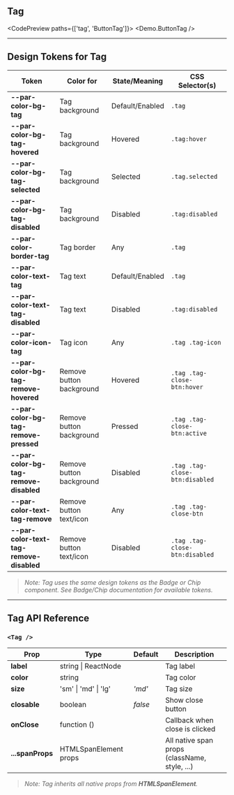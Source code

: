 
## Tag

<CodePreview paths={['tag', 'ButtonTag']}>
  <Demo.ButtonTag />
</CodePreview>

---

## Design Tokens for Tag

| **Token**                                | **Color for**            | **State/Meaning** | **CSS Selector(s)**            |
| ---------------------------------------- | ------------------------ | ----------------- | ------------------------------ |
| **--par-color-bg-tag**                   | Tag background           | Default/Enabled   | `.tag`                         |
| **--par-color-bg-tag-hovered**           | Tag background           | Hovered           | `.tag:hover`                   |
| **--par-color-bg-tag-selected**          | Tag background           | Selected          | `.tag.selected`                |
| **--par-color-bg-tag-disabled**          | Tag background           | Disabled          | `.tag:disabled`                |
| **--par-color-border-tag**               | Tag border               | Any               | `.tag`                         |
| **--par-color-text-tag**                 | Tag text                 | Default/Enabled   | `.tag`                         |
| **--par-color-text-tag-disabled**        | Tag text                 | Disabled          | `.tag:disabled`                |
| **--par-color-icon-tag**                 | Tag icon                 | Any               | `.tag .tag-icon`               |
| **--par-color-bg-tag-remove-hovered**    | Remove button background | Hovered           | `.tag .tag-close-btn:hover`    |
| **--par-color-bg-tag-remove-pressed**    | Remove button background | Pressed           | `.tag .tag-close-btn:active`   |
| **--par-color-bg-tag-remove-disabled**   | Remove button background | Disabled          | `.tag .tag-close-btn:disabled` |
| **--par-color-text-tag-remove**          | Remove button text/icon  | Any               | `.tag .tag-close-btn`          |
| **--par-color-text-tag-remove-disabled** | Remove button text/icon  | Disabled          | `.tag .tag-close-btn:disabled` |

> _Note: Tag uses the same design tokens as the Badge or Chip component. See Badge/Chip documentation for available tokens._

---

## Tag API Reference

### `<Tag />`

| **Prop**         | **Type**              | **Default** | **Description**                               |
| ---------------- | --------------------- | ----------- | --------------------------------------------- |
| **label**        | string \| ReactNode   |             | Tag label                                     |
| **color**        | string                |             | Tag color                                     |
| **size**         | 'sm' \| 'md' \| 'lg'  | _'md'_      | Tag size                                      |
| **closable**     | boolean               | _false_     | Show close button                             |
| **onClose**      | function ()           |             | Callback when close is clicked                |
| **...spanProps** | HTMLSpanElement props |             | All native span props (className, style, ...) |

> _Note: Tag inherits all native props from **HTMLSpanElement**._
